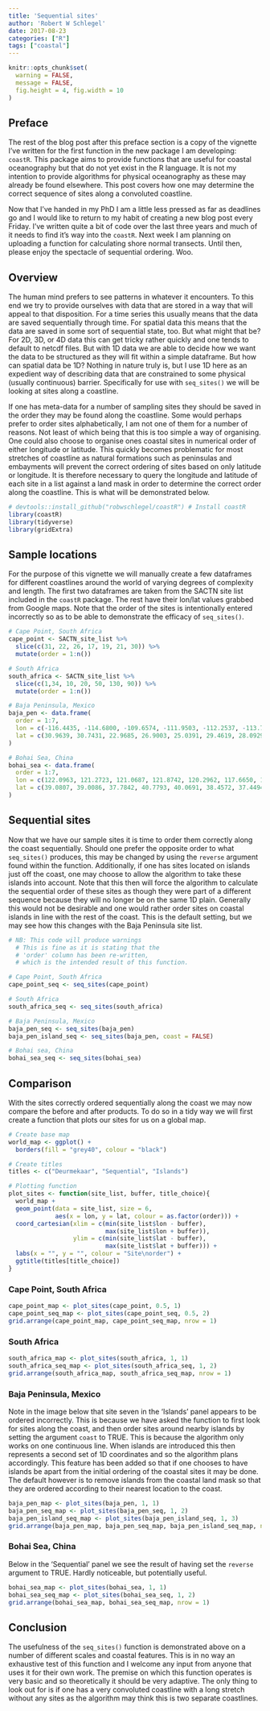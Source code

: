 ```yaml
---
title: 'Sequential sites'
author: 'Robert W Schlegel'
date: 2017-08-23
categories: ["R"]
tags: ["coastal"]
---
```


```r
knitr::opts_chunk$set(
  warning = FALSE, 
  message = FALSE,
  fig.height = 4, fig.width = 10
)
```

## Preface
The rest of the blog post after this preface section is a copy of the vignette I've written for the first function in the new package I am developing: `coastR`. This package aims to provide functions that are useful for coastal oceanography but that do not yet exist in the R language. It is not my intention to provide algorithms for physical oceanography as these may already be found elsewhere. This post covers how one may determine the correct sequence of sites along a convoluted coastline.

Now that I've handed in my PhD I am a little less pressed as far as deadlines go and I would like to return to my habit of creating a new blog post every Friday. I've written quite a bit of code over the last three years and much of it needs to find it's way into the `coastR`. Next week I am planning on uploading a function for calculating shore normal transects. Until then, please enjoy the spectacle of sequential ordering. Woo.


## Overview
The human mind prefers to see patterns in whatever it encounters. To this end we try to provide ourselves with data that are stored in a way that will appeal to that disposition. For a time series this usually means that the data are saved sequentially through time. For spatial data this means that the data are saved in some sort of sequential state, too. But what might that be? For 2D, 3D, or 4D data this can get tricky rather quickly and one tends to default to netcdf files. But with 1D data we are able to decide how we want the data to be structured as they will fit within a simple dataframe. But how can spatial data be 1D? Nothing in nature truly is, but I use 1D here as an expedient way of describing data that are constrained to some physical (usually continuous) barrier. Specifically for use with `seq_sites()` we will be looking at sites along a coastline. 

If one has meta-data for a number of sampling sites they should be saved in the order they may be found along the coastline. Some would perhaps prefer to order sites alphabetically, I am not one of them for a number of reasons. Not least of which being that this is too simple a way of organising. One could also choose to organise ones coastal sites in numerical order of either longitude or latitude. This quickly becomes problematic for most stretches of coastline as natural formations such as peninsulas and embayments will prevent the correct ordering of sites based on only latitude or longitude. It is therefore necessary to query the longitude and latitude of each site in a list against a land mask in order to determine the correct order along the coastline. This is what will be demonstrated below.

```r
# devtools::install_github("robwschlegel/coastR") # Install coastR
library(coastR)
library(tidyverse)
library(gridExtra)
```


## Sample locations
For the purpose of this vignette we will manually create a few dataframes for different coastlines around the world of varying degrees of complexity and length. The first two dataframes are taken from the SACTN site list included in the `coastR` package. The rest have their lon/lat values grabbed from Google maps. Note that the order of the sites is intentionally entered incorrectly so as to be able to demonstrate the efficacy of `seq_sites()`.

```r
# Cape Point, South Africa
cape_point <- SACTN_site_list %>% 
  slice(c(31, 22, 26, 17, 19, 21, 30)) %>% 
  mutate(order = 1:n())

# South Africa
south_africa <- SACTN_site_list %>% 
  slice(c(1,34, 10, 20, 50, 130, 90)) %>% 
  mutate(order = 1:n())

# Baja Peninsula, Mexico
baja_pen <- data.frame(
  order = 1:7,
  lon = c(-116.4435, -114.6800, -109.6574, -111.9503, -112.2537, -113.7918, -114.1881),
  lat = c(30.9639, 30.7431, 22.9685, 26.9003, 25.0391, 29.4619, 28.0929)
)

# Bohai Sea, China
bohai_sea <- data.frame(
  order = 1:7,
  lon = c(122.0963, 121.2723, 121.0687, 121.8742, 120.2962, 117.6650, 122.6380),
  lat = c(39.0807, 39.0086, 37.7842, 40.7793, 40.0691, 38.4572, 37.4494)
)
```


## Sequential sites
Now that we have our sample sites it is time to order them correctly along the coast sequentially. Should one prefer the opposite order to what `seq_sites()` produces, this may be changed by using the `reverse` argument found within the function. Additionally, if one has sites located on islands just off the coast, one may choose to allow the algorithm to take these islands into account. Note that this then will force the algorithm to calculate the sequential order of these sites as though they were part of a different sequence because they will no longer be on the same 1D plain. Generally this would not be desirable and one would rather order sites on coastal islands in line with the rest of the coast. This is the default setting, but we may see how this changes with the Baja Peninsula site list.

```r
# NB: This code will produce warnings
  # This is fine as it is stating that the
  # 'order' column has been re-written,
  # which is the intended result of this function.

# Cape Point, South Africa
cape_point_seq <- seq_sites(cape_point)

# South Africa
south_africa_seq <- seq_sites(south_africa)

# Baja Peninsula, Mexico
baja_pen_seq <- seq_sites(baja_pen)
baja_pen_island_seq <- seq_sites(baja_pen, coast = FALSE)

# Bohai sea, China
bohai_sea_seq <- seq_sites(bohai_sea)
```


## Comparison
With the sites correctly ordered sequentially along the coast we may now compare the before and after products. To do so in a tidy way we will first create a function that plots our sites for us on a global map.

```r
# Create base map
world_map <- ggplot() + 
  borders(fill = "grey40", colour = "black")

# Create titles
titles <- c("Deurmekaar", "Sequential", "Islands")

# Plotting function
plot_sites <- function(site_list, buffer, title_choice){
  world_map +
  geom_point(data = site_list, size = 6,
             aes(x = lon, y = lat, colour = as.factor(order))) +
  coord_cartesian(xlim = c(min(site_list$lon - buffer), 
                           max(site_list$lon + buffer)),
                  ylim = c(min(site_list$lat - buffer), 
                           max(site_list$lat + buffer))) +
  labs(x = "", y = "", colour = "Site\norder") +
  ggtitle(titles[title_choice])
}
```


### Cape Point, South Africa
```r
cape_point_map <- plot_sites(cape_point, 0.5, 1)
cape_point_seq_map <- plot_sites(cape_point_seq, 0.5, 2)
grid.arrange(cape_point_map, cape_point_seq_map, nrow = 1)
```


### South Africa
```r
south_africa_map <- plot_sites(south_africa, 1, 1)
south_africa_seq_map <- plot_sites(south_africa_seq, 1, 2)
grid.arrange(south_africa_map, south_africa_seq_map, nrow = 1)
```


### Baja Peninsula, Mexico
Note in the image below that site seven in the 'Islands' panel appears to be ordered incorrectly. This is because we have asked the function to first look for sites along the coast, and then order sites around nearby islands by setting the argument `coast` to TRUE. This is because the algorithm only works on one continuous line. When islands are introduced this then represents a second set of 1D coordinates and so the algorithm plans accordingly. This feature has been added so that if one chooses to have islands be apart from the initial ordering of the coastal sites it may be done. The default however is to remove islands from the coastal land mask so that they are ordered according to their nearest location to the coast.

```r
baja_pen_map <- plot_sites(baja_pen, 1, 1)
baja_pen_seq_map <- plot_sites(baja_pen_seq, 1, 2)
baja_pen_island_seq_map <- plot_sites(baja_pen_island_seq, 1, 3)
grid.arrange(baja_pen_map, baja_pen_seq_map, baja_pen_island_seq_map, nrow = 1)
```


### Bohai Sea, China
Below in the 'Sequential' panel we see the result of having set the `reverse` argument to TRUE. Hardly noticeable, but potentially useful.

```r
bohai_sea_map <- plot_sites(bohai_sea, 1, 1)
bohai_sea_seq_map <- plot_sites(bohai_sea_seq, 1, 2)
grid.arrange(bohai_sea_map, bohai_sea_seq_map, nrow = 1)
```


## Conclusion
The usefulness of the `seq_sites()` function is demonstrated above on a number of different scales and coastal features. This is in no way an exhaustive test of this function and I welcome any input from anyone that uses it for their own work. The premise on which this function operates is very basic and so theoretically it should be very adaptive. The only thing to look out for is if one has a very convoluted coastline with a long stretch without any sites as the algorithm may think this is two separate coastlines.
